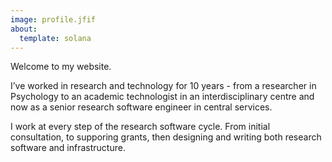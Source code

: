 ```yaml
---
image: profile.jfif
about:
  template: solana
---
```


Welcome to my website.

I've worked in research and technology for 10 years - from a researcher in Psychology to an academic technologist in an interdisciplinary centre and now as a senior research software engineer in central services.

I work at every step of the research software cycle. From initial consultation, to supporing grants, then designing and writing both research software and infrastructure.